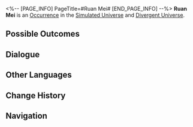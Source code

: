 <%-- [PAGE_INFO]
PageTitle=#Ruan Mei#
[END_PAGE_INFO] --%>
{{Stub}}
{{Simulated Universe Event Infobox
|id            = 11201
|title         = 
|image         = Occurrence Ruan Mei.png
|domains_su    = Unknown
|domains_swarm = Unknown
|domains_gng   = Unknown
|domains_du    = Unknown
|domains_und   = Unknown
|requirements  = 
|prev          = 
|next          = 
|characters    = 
|factions      = 
|order         = 072
|order_du      = 015
}}
'''Ruan Mei''' is an [[Divergent Universe/Occurrence|Occurrence]] in the [[Simulated Universe]] and [[Divergent Universe]].

==Possible Outcomes==
{{Possible Outcomes
|choice_1 = You are... Ruan Mei?
|result_1 = Obtain 10 Component(s) of 3-star rarity and 2,000 Cosmic Fragments
|path_1   = Ruan Mei
|modes_1  = und

|choice_2 = You are... Ruan Mei?
|result_2 = Obtain all Blessings of (Remembrance/Nihility/The Hunt/Destruction/Elation/Propagation/Erudition/Harmony) and 2,000 Cosmic Fragment(s).
|path_2   = Ruan Mei
|modes_2  = du

|choice_3 = You are... Ruan Mei?
|result_3 = Obtain all Blessings of (Preservation/Remembrance/Nihility/Abundance/The Hunt/Destruction/Elation/Propagation) and 2,000 Cosmic Fragment(s).
|path_3   = Ruan Mei
|modes_3  = swarm

|choice_4 = You are... Ruan Mei?
|result_4 = Obtain all Blessings of (Preservation/Remembrance/Nihility/Abundance/The Hunt/Destruction/Elation/Propagation/Erudition) and 2,000 Cosmic Fragment(s).
|path_4   = Ruan Mei
|modes_4  = gng,su

|choice_5 = Worship Aeons.
|result_5 = Obtain all Blessings of (Preservation/Remembrance/Nihility/Abundance/The Hunt/Destruction/Elation/Propagation/Erudition).
|modes_5  = gng,su

|choice_6 = Worship Aeons.
|result_6 = Obtain all Blessings of (Preservation/Remembrance/Nihility/Abundance/The Hunt/Destruction/Elation/Propagation).
|modes_6  = swarm

|choice_7 = Worship Aeons.
|result_7 = Obtain all Blessings of (Remembrance/Nihility/The Hunt/Destruction/Elation/Propagation/Erudition/Harmony).
|modes_7  = du

|choice_8 = Trace the nature of things.
|result_8 = Obtain 10 Component(s) of 3-star rarity.
|modes_8  = und

|choice_9 = Want lots of money.
|result_9 = Obtain 2,000 Cosmic Fragment(s).
}}
<!--
==Gameplay Notes==
* 
-->
==Dialogue==
{{Dialogue Start}}
:{{tx}}
{{Dialogue End}}

==Other Languages==
{{Other Languages
|en   = Ruan Mei
|zhs  = 阮•梅
|zht  = 阮•梅
|ja   = ルアン・メェイ
|ko   = 완•매
|es   = Ruan Mei
|fr   = Ruan Mei
|ru   = Жуань Мэй
|th   = Ruan Mei
|vi   = Ruan Mei
|de   = Ruan Mei
|id   = Ruan Mei
|pt   = Ruan Mei
}}

==Change History==
{{Change History|1.0}}

==Navigation==
{{Occurrence Navbox}}